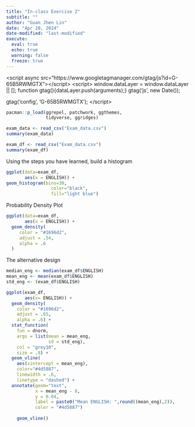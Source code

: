 ```yaml
---
title: "In-class Exercise 2"
subtitle: ""
author: "Guan Jhen Lin"
date: "Apr 20, 2024"
date-modified: "last-modified"
execute: 
  eval: true
  echo: true
  warning: false
  freeze: true
---
```


<!-- Google tag (gtag.js) -->
\<script async src="https://www.googletagmanager.com/gtag/js?id=G-65B5RWMGTX"\>\</script\>
\<script\>
window.dataLayer = window.dataLayer \|\| \[\];
function gtag(){dataLayer.push(arguments);}
gtag('js', new Date());

gtag('config', 'G-65B5RWMGTX');
\</script\>

```r
pacman::p_load(ggrepel, patchwork, ggthemes, 
               tidyverse, ggridges) 
```

```r
exam_data <- read_csv("Exam_data.csv")
summary(exam_data)
```

```r
exam_df <- read_csv("Exam_data.csv")
summary(exam_df)
```

Using the steps you have learned, build a histogram

```r
ggplot(data=exam_df, 
       aes(x = ENGLISH)) +
geom_histogram(bins=30,            
                 color="black",      
                 fill="light blue") 
```

Probability Density Plot

```r
ggplot(data=exam_df, 
       aes(x = ENGLISH)) +
  geom_density(
     color = "#1696d2",
     adjust = .54,
     alpha = .6
  )
```

The alternative design

```r
median_eng <- median(exam_df$ENGLISH)
mean_eng <- mean(exam_df$ENGLISH)
std_eng <- (exam_df$ENGLISH)

ggplot(exam_df,
       aes(x= ENGLISH)) +
  geom_density(
    color = "#1696d2",
    adjust = .65,
    alpha = .6) +
  stat_function(
    fun = dnorm, 
    args = list(mean = mean_eng,
                sd = std_eng),
    col = "grey10",
    size = .8) +
  geom_vline(
    aes(xintercept = mean_eng), 
    color="#4d5887",
    linewidth = .6,
    linetype = "dashed") +
  annotate(geom="text", 
           x = mean_eng - 8,
           y = 0.04, 
           label = paste0("Mean ENGLISH: ",round((mean_eng),2)),
           color = "#4d5887")
  
    geom_vline()

  




```
